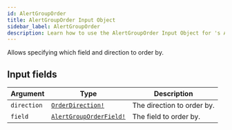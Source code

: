 ```yaml
---
id: AlertGroupOrder
title: AlertGroupOrder Input Object
sidebar_label: AlertGroupOrder
description: Learn how to use the AlertGroupOrder Input Object for 's API.
---
```


Allows specifying which field and direction to order by.

## Input fields

| Argument    | Type                                                                | Description                |
| ----------- | ------------------------------------------------------------------- | -------------------------- |
| `direction` | [`OrderDirection!`](api/schema/enum/OrderDirection.mdx)             | The direction to order by. |
| `field`     | [`AlertGroupOrderField!`](api/schema/enum/AlertGroupOrderField.mdx) | The field to order by.     |
